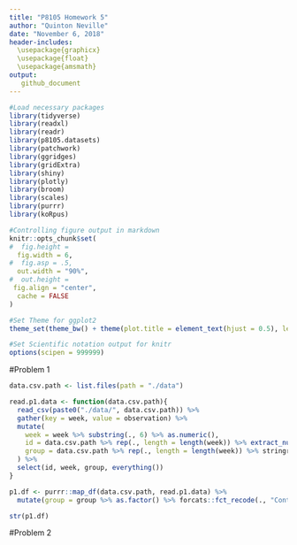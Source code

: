 ```yaml
---
title: "P8105 Homework 5"
author: "Quinton Neville"
date: "November 6, 2018"
header-includes: 
  \usepackage{graphicx}
  \usepackage{float}
  \usepackage{amsmath}
output:
   github_document
---
```


```r
#Load necessary packages
library(tidyverse)
library(readxl)
library(readr)
library(p8105.datasets)
library(patchwork)
library(ggridges)
library(gridExtra)
library(shiny)
library(plotly)
library(broom)
library(scales)
library(purrr)
library(koRpus)

#Controlling figure output in markdown
knitr::opts_chunk$set(
#  fig.height =   
  fig.width = 6,
#  fig.asp = .5,
  out.width = "90%",
#  out.height = 
 fig.align = "center",
  cache = FALSE
)

#Set Theme for ggplot2
theme_set(theme_bw() + theme(plot.title = element_text(hjust = 0.5), legend.position = "bottom"))

#Set Scientific notation output for knitr
options(scipen = 999999)

```

#Problem 1

```r
data.csv.path <- list.files(path = "./data") 

read.p1.data <- function(data.csv.path){
  read_csv(paste0("./data/", data.csv.path)) %>%
  gather(key = week, value = observation) %>%
  mutate(
    week = week %>% substring(., 6) %>% as.numeric(),
    id = data.csv.path %>% rep(., length = length(week)) %>% extract_numeric(),
    group = data.csv.path %>% rep(., length = length(week)) %>% stringr::str_extract(., "[a-z][a-z][a-z]")
  ) %>%
  select(id, week, group, everything())
}

p1.df <- purrr::map_df(data.csv.path, read.p1.data) %>%
  mutate(group = group %>% as.factor() %>% forcats::fct_recode(., "Control" = "con", "Experimental" = "exp"))

str(p1.df)
```





#Problem 2
